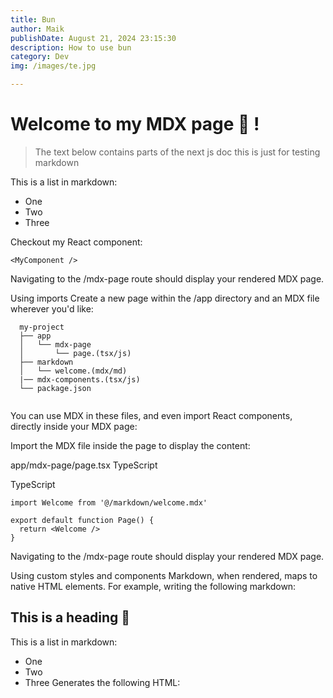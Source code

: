 ```yaml
---
title: Bun
author: Maik
publishDate: August 21, 2024 23:15:30
description: How to use bun
category: Dev
img: /images/te.jpg

---
```



 
  
# Welcome to my MDX page 🌱 !
 
> The text below contains parts of the next js doc this is just for testing markdown
 
This is a list in markdown:
 
- One
- Two
- Three
 
Checkout my React component:
 ```
<MyComponent />

```
Navigating to the /mdx-page route should display your rendered MDX page.

Using imports
Create a new page within the /app directory and an MDX file wherever you'd like:

```
  my-project
  ├── app
  │   └── mdx-page
  │       └── page.(tsx/js)
  ├── markdown
  │   └── welcome.(mdx/md)
  |── mdx-components.(tsx/js)
  └── package.json
  
  ```
You can use MDX in these files, and even import React components, directly inside your MDX page:

Import the MDX file inside the page to display the content:

app/mdx-page/page.tsx
TypeScript

TypeScript
```
import Welcome from '@/markdown/welcome.mdx'
 
export default function Page() {
  return <Welcome />
}
```
Navigating to the /mdx-page route should display your rendered MDX page.

Using custom styles and components
Markdown, when rendered, maps to native HTML elements. For example, writing the following markdown:


## This is a heading 🌱
This is a list in markdown:
 
- One
- Two
- Three
Generates the following HTML:



 
 